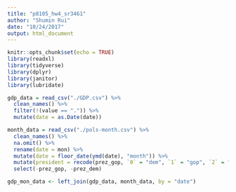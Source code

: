 ```yaml
---
title: "p8105_hw4_sr3461"
author: "Shumin Rui"
date: "10/24/2017"
output: html_document
---
```


```r
knitr::opts_chunk$set(echo = TRUE)
library(readxl)
library(tidyverse)
library(dplyr)
library(janitor)
library(lubridate)
```

```r
gdp_data = read_csv("./GDP.csv") %>% 
  clean_names() %>% 
  filter(!(value == ".")) %>% 
  mutate(date = as.Date(date))

month_data = read_csv("./pols-month.csv") %>% 
  clean_names() %>% 
  na.omit() %>% 
  rename(date = mon) %>% 
  mutate(date = floor_date(ymd(date), "month")) %>% 
  mutate(president = recode(prez_gop, `0` = "dem", `1` = "gop", `2` = "gop")) %>%
  select(-prez_gop, -prez_dem)

gdp_mon_data <- left_join(gdp_data, month_data, by = "date")
```